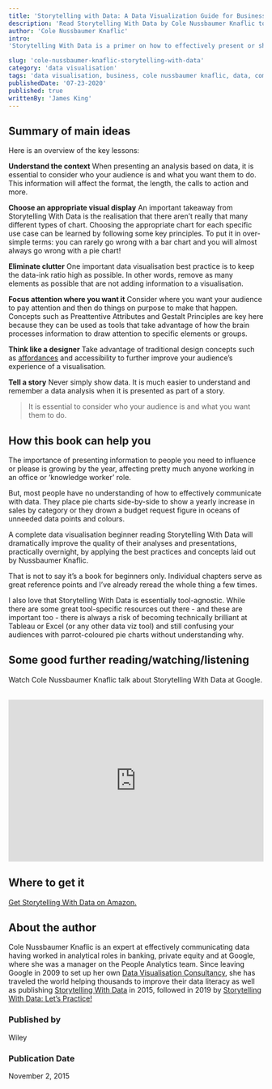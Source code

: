 ```yaml
---
title: 'Storytelling with Data: A Data Visualization Guide for Business Professionals'
description: 'Read Storytelling With Data by Cole Nussbaumer Knaflic to revolutionsie the way you work and communicate with data based on leveraging visual perception and simplicity.'
author: 'Cole Nussbaumer Knaflic'
intro:
'Storytelling With Data is a primer on how to effectively present or share data in a business context. Author Cole Nussbaumer Knaflic explores concepts and best practices learned throughout a career in data visualisation that has taken her from the People Analytics team at Google to setting up her own data visualisation consultancy and subsequently writing a book.'

slug: 'cole-nussbaumer-knaflic-storytelling-with-data'
category: 'data visualisation'
tags: 'data visualisation, business, cole nussbaumer knaflic, data, communication, design'
publishedDate: '07-23-2020'
published: true
writtenBy: 'James King'
---
```


## Summary of main ideas

Here is an overview of the key lessons: 

**Understand the context** When presenting an analysis based on data, it is essential to consider who your audience is and what you want them to do. This information will affect the format, the length, the calls to action and more.

**Choose an appropriate visual display** An important takeaway from Storytelling With Data is the realisation that there aren’t really that many different types of chart. Choosing the appropriate chart for each specific use case can be learned by following some key principles. To put it in over-simple terms: you can rarely go wrong with a bar chart and you will almost always go wrong with a pie chart!

**Eliminate clutter** One important data visualisation best practice is to keep the data-ink ratio high as possible. In other words, remove as many elements as possible that are not adding information to a visualisation.

**Focus attention where you want it** Consider where you want your audience to pay attention and then do things on purpose to make that happen. Concepts such as Preattentive Attributes and Gestalt Principles are key here because they can be used as tools that take advantage of how the brain processes information to draw attention to specific elements or groups.

**Think like a designer** Take advantage of traditional design concepts such as [affordances](https://www.interaction-design.org/literature/topics/affordances) and accessibility to further improve your audience’s experience of a visualisation.

**Tell a story** Never simply show data. It is much easier to understand and remember a data analysis when it is presented as part of a story. 

> It is essential to consider who your audience is and what you want them to do.

## How this book can help you

The importance of presenting information to people you need to influence or please is growing by the year, affecting pretty much anyone working in an office or ‘knowledge worker’ role. 

But, most people have no understanding of how to effectively communicate with data. They place pie charts side-by-side to show a yearly increase in sales by category or they drown a budget request figure in oceans of unneeded data points and colours.

A complete data visualisation beginner reading Storytelling With Data will dramatically improve the quality of their analyses and presentations, practically overnight, by applying the best practices and concepts laid out by Nussbaumer Knaflic. 

That is not to say it’s a book for beginners only. Individual chapters serve as great reference points and I’ve already reread the whole thing a few times.

I also love that Storytelling With Data is essentially tool-agnostic. While there are some great tool-specific resources out there - and these are important too - there is always a risk of becoming technically brilliant at Tableau or Excel (or any other data viz tool) and still confusing your audiences with parrot-coloured pie charts without understanding why.

## Some good further reading/watching/listening

Watch Cole Nussbaumer Knaflic talk about Storytelling With Data at Google. 

<br />
<iframe
  width="100%"
  height="320px"
  src="https://www.youtube.com/watch?v=8EMW7io4rSI"
  frameBorder="0"
  allow="accelerometer; autoplay; encrypted-media; gyroscope; picture-in-picture"
  allowFullScreen
></iframe>

## Where to get it

[Get Storytelling With Data on Amazon.](https://www.amazon.com/Cole-Nussbaumer-Knaflic/dp/1119002257/ref=sr_1_1?crid=1S1EDPWDSFB0U&dchild=1&keywords=storytelling+with+data&qid=1592072721&sprefix=storytelling%2Caps%2C404&sr=8-1)

## About the author

Cole Nussbaumer Knaflic is an expert at effectively communicating data having worked in analytical roles in banking, private equity and at Google, where she was a manager on the People Analytics team. Since leaving Google in 2009 to set up her own [Data Visualisation Consultancy](http://www.storytellingwithdata.com/), she has traveled the world helping thousands to improve their data literacy as well as publishing [Storytelling With Data](https://www.amazon.com/Cole-Nussbaumer-Knaflic/dp/1119002257/ref=sr_1_1?crid=1S1EDPWDSFB0U&dchild=1&keywords=storytelling+with+data&qid=1592072721&sprefix=storytelling%2Caps%2C404&sr=8-1) in 2015, followed in 2019 by [Storytelling With Data: Let’s Practice!](https://www.amazon.com/Storytelling-Data-Cole-Nussbaumer-Knaflic/dp/1119621496/ref=sr_1_1?crid=3U5UH7CO1VC2R&dchild=1&keywords=storytelling+with+data+lets+practice&qid=1594308945&s=books&sprefix=storytelling+with+data+le%2Cstripbooks-intl-ship%2C236&sr=1-1) 

### Published by

Wiley

### Publication Date

November 2, 2015
